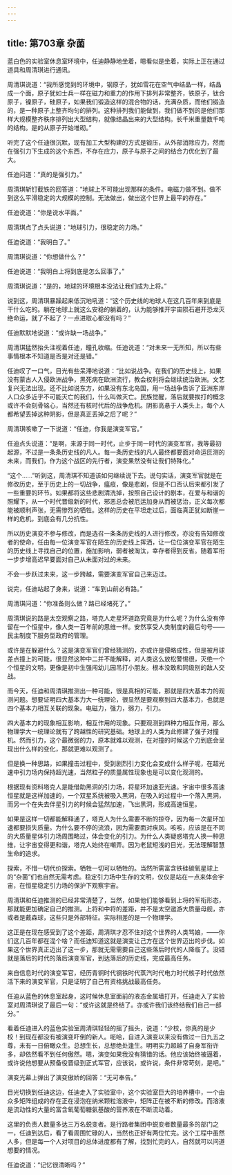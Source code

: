 ```yaml
---
---
---
```

title: 第703章 杂菌
---



蓝白色的实验室休息室环境中，任迪静静地坐着，嗯看似是坐着，实际上正在通过道具和周清琪进行通讯。

周清琪说道：“我所感觉到的环境中，钢原子，犹如雪花在空气中结晶一样，结晶成一个面，原子犹如士兵一样在磁力和重力的作用下排列非常整齐，铁原子，钛合原子，镍原子，硅原子，如果我们锻造这样的混合物的话，充满杂质，而他们锻造的，是一种原子上整齐均匀的排列。这种排列我们能做到，我们做不到的是他们那样大规模整齐秩序排列出大型结构，就像结晶出来的大型结构。长千米重量数千吨的结构。是的从原子开始堆砌。”

听完了这个任迪很沉默，现有加工大型构建的方式是锻压，从外部消除应力，然而在强引力下生成的这个东西，不存在应力，原子与原子之间的结合力优化到了最大。

任迪问道：“真的是强引力。”

周清琪斩钉截铁的回答道：“地球上不可能出现那样的条件。电磁力做不到。做不到这么平滑稳定的大规模的控制。无法做出，做出这个世界上最平的存在。”

任迪说道：“你是说水平面。”

周清琪点了点头说道：“地球引力，很稳定的力场。”

任迪说道：“我明白了。”

周清琪说道：“你想做什么？”

任迪说道：“我明白上将到底是怎么回事了。”

周清琪说道：“是的，地球的环境根本没法让我们成为上将。”

说到这，周清琪暴躁起来低沉地吼道：“这个历史线的地球人在这几百年来到底是干什么吃的。躺在地球上就这么安稳的躺着的，认为能够推开宇宙陨石避开恐龙灭绝命运，就了不起了？一点进取心都没有吗？”

任迪默默地说道：“或许缺一场战争。”

周清琪猛然抬头注视着任迪，瞳孔收缩。任迪说道：“对未来一无所知，所以有些事情根本不知道是否是对还是错。”

任迪叹了一口气，目光有些呆滞地说道：“比如说战争。在我们的历史线上，如果没有蒙古人入侵欧洲战争，黑死病在欧洲流行，教会权利将会继续统治欧洲。文艺复兴无法出现。还不比如说东方，如果没有东北岛国，用一场战争告诉了亚洲东岸人口众多近乎不可能灭亡的我们，什么叫做灭亡。民族觉醒，落后就要挨打的概念或许不会刻骨铭心，当然还有核时代后的战争危机。阴影高悬于人类头上，每个人都希望丢掉这种阴影，但是真正丢掉之后了呢？”

周清琪咳嗽了一下说道：“任迪，你我是演变军官。”

任迪点头说道：“是啊，来源于同一时代，止步于同一时代的演变军官，我等最初起源，不过是一条条历史线的凡人。每一条历史线的凡人最终都要面对命运叵测的未来，而我们，作为这个战区的先行者，演变果然没有让我们特殊化。”

“这个……”听到这，周清琪不知道该如何继续说下去。说句实话，演变军官就是在修改历史，至于历史上的一切战争，瘟疫，像是悲剧，但是不口否认后来都引发了一些重要的环节。如果都将这些悲剧清洗掉，按照自己设计的剧本，在爱与和谐的照耀下，从一个时代晋级新的时代，邪恶总会被厄运加身从而被惩治，正义每次都能被顺利声张，无需惨烈的牺牲。这样的历史在平坦走过后，面临真正犹如断崖一样的危机，到底会有几分抗性。

所以历史演变不参与修改，而是选召一条条历史线的人进行修改，亦没有告知修改者的使命，任由每一位演变军官在陌生的历史线上挥洒，让一位位演变军官在陌生的历史线上寻找自己的位置，施加影响，弱者被淘汰，幸存者得到反省。随着军衔一步步增高迟早要面对自己从未面对过的未来。

不会一步跃过未来，这一步跨越，需要演变军官自己来迈过。

说完，任迪站起了身来，说道：“车到山前必有路。”

周清琪问道：“你准备则么做？路已经堵死了。”

周清琪说的路是太空观察之路，塔克人走星环道路究竟是为什么呢？为什么没有停留在一个恒星中，像人类一百年前的思维一样。安然享受人类制度的最后句号——民主制度下服务型政府的管理。

或许是在躲避什么？这是演变军官们曾经猜测的，亦或许是侵略成性，但是被月球差点撞上的可能，很显然这种中二并不能解释，对人类这么放松警惕很，灭绝一个个恒星的文明，更像是初中生强闯幼儿园吊打小朋友。根本没敢和同级别的敌人交战。

而今天，任迪和周清琪推测出一种可能，很是真相的可能，那就是四大基本力的观测问题。想要证明四大基本力大一统理论，很显然是要观察到四大基本力，也就是四个基本力相互关联的现象。电磁力，强力，弱力，引力。

四大基本力的现象相互影响，相互作用的现象。只要观测到四种力相互作用，那么物理学大一统理论就有了跨越性的研究基础。地球上的人类为此修建了强子对撞机。然而引力，这个最微弱的力，原本就难以观测，在对撞的时候这个力到底会呈现出什么样的变化，那就更难以观测了。

但是换一种思路，如果撞击过程中，受到剧烈引力变化会变成什么样子呢，在超光速中引力场内保持超光速，当然粒子的质量属性现象也是可以变化观测的。

根据现有资料塔克人是能借助黑洞的引力场，将星环加速亚光速。宇宙中很多高速恒星就是这样加速的，一个双星系统被吸入黑洞，在吸入的过程中一个落入黑洞，而另一个在失去伴星引力的时候会猛然加速，飞出黑洞，形成高速恒星。

如果是这样一切都能解释通了，塔克人为什么需要不断的掠夺，因为每一次星环加速都要损失质量。为什么要不停的流浪，因为需要面对疾风。咳咳，应该是在不同的大质量星体引力场周围略过，体会变化的引力。为什么人类疑惑塔克人换一种思维，让宇宙变得更和谐，塔克人始终在嘲弄。因为老鼠短浅的目光，无法理解智慧生命的追求。

探索，不惜一切代价探索。牺牲一切可以牺牲的。当然所需富含铁硅碳氧星球上的“杂菌”们也自然无需考虑。稳定引力场中生存的文明，仅仅是站在一点来体会宇宙，在恒星稳定引力场的保护下观察宇宙。

周清琪和任迪推测的已经非常清楚了，当然，如果他们能够看到上将的军衔形态，那就能更加确定自己的推测。上将和中将的差距，并不是太空遨游大质量母舰，亦或者是戴森球，这些只是外部特征。实际相差的是一个物理学。

这正是在现在感受到了这个差距，周清琪才忍不住对这个世界的人类骂娘，——你们这几百年都在混个啥？而任迪知道这就是演变让己方在这个世界迈出的步伐。如果这个世界真正迈出了这一步，那就无需需要自己这些落后时代的人降临了。没错就是落后的时代的落后演变军官，到达落后的历史线，完成最高任务。

来自信息时代的演变军官，经历青铜时代钢铁时代蒸汽时代电力时代核子时代依然活下来的演变军官，只是证明了自己有资格挑战最高任务。

任迪从蓝色的休息室起身，这时候休息室面前的液态金属墙打开，任迪走入了实验室对周清琪说了最后一句：“或许这就是终结了。亦或许我们该终结我们自己一部分。”

看着任迪进入的蓝色实验室周清琪轻轻的摇了摇头，说道：“少校，你真的是少校！到现在都没有被演变吓倒的新人。呃哈，自进入演变以来没有做过一日九五之尊，未有一日俯瞰众生。总想生长，总想绝处逢生。明明实力超越了自身军衔许多，却依然看不到任何傲然。嗯，演变如果我没有猜错的话。他应该始终被逼着，或许说他想要从预备役晋级到正式军官，应该说，或许说，条件非常苛刻，是吧。”

演变光幕上弹出了演变傲娇的回答：“无可奉告。”

目光切换到任迪这边，任迪走入了实验室中，这个实验室巨大的培养槽中，一个由众多矩阵组成的存在正在浸泡在纳米颗粒溶液中，矩阵正在被不断的修改。而溶液是流动性的大量的富含氧葡萄糖氨基酸的营养液在不断流动着。

这里的负责人数量多达三万名蜕变者。是行路者集团中蜕变者数量最多的部门之一，任迪到达后，看了看周围忙碌的人，当然也正好有两位忙完。这个工程中虽然人多，但是每一个人对项目的总体进度都有了解，找到忙完的人，自然就可以问道想要的情况。

任迪说道：“记忆很清晰吗？”